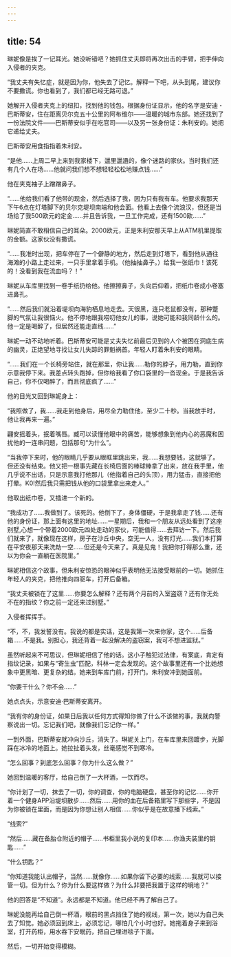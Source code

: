 ```yaml
---
---
---
```

title: 54
---







琳妮像是挨了一记耳光。她没听错吧？她抓住丈夫即将再次出击的手臂，把手伸向入侵者的夹克。

“我丈夫有失忆症，就是因为你，他失去了记忆。解释一下吧，从头到尾，建议你不要撒谎。你也看到了，我们都已经无路可退。”

她解开入侵者夹克上的纽扣，找到他的钱包。根据身份证显示，他的名字是安迪・巴斯蒂安，住在距离贝尔克五十公里的阿布维尔——温暖的城市东部。她还找到了一份法院文件——巴斯蒂安似乎在吃官司——以及另一张身份证：朱利安的。她把它递给丈夫。

巴斯蒂安用食指指着朱利安。

“是他……上周二早上来到我家楼下，邋里邋遢的，像个迷路的家伙。当时我们还有几个人在场……他就问我们想不想轻轻松松地赚点钱……”

他在夹克袖子上蹭蹭鼻子。

“……他给我们看了他带的现金，然后选择了我，因为只有我有车。他要求我那天下午6点在灯塔脚下的贝尔克堤坝南端和他会面。他看上去像个流浪汉，但还是当场给了我500欧元的定金……并且告诉我，一旦工作完成，还有1500欧……”

琳妮简直不敢相信自己的耳朵。2000欧元，正是朱利安那天早上从ATM机里提取的金额。这家伙没有撒谎。

“……我准时出现，把车停在了一个僻静的地方，然后走到灯塔下，看到他从通往海滩的小路上走过来，一只手里拿着手机。（他抽抽鼻子。）给我一张纸巾！该死的！没看到我在流血吗？！”

琳妮从车库里找到一卷手纸扔给他。他擦擦鼻子，头向后仰着，把纸巾卷成小卷塞进鼻孔。

“……然后我们就沿着堤坝向海豹栖息地走去。天很黑，连只老鼠都没有，那种蹩脚的气氛让我很恼火。他不停地跟我唠叨他女儿的事，说她可能和我同龄什么的。他一定是喝醉了，但居然还能走直线……”

琳妮一动不动地听着。巴斯蒂安可能是丈夫失忆前最后见到的人个被困在洞底生病的幽灵，正绝望地寻找让女儿失踪的罪魁祸首。年轻人盯着朱利安的眼睛。

“……我们在一个长椅旁站住，就在那里，你让我……勒你的脖子，用力勒，直到你示意我停下来。我差点转头跑掉，但你给我看了你口袋里的一沓现金。于是我告诉自己，你不仅喝醉了，而且彻底疯了……”

他的目光又回到琳妮身上：

“我照做了，我……我走到他身后，用尽全力勒住他，至少二十秒。当我放手时，他让我再来一遍。”

翩安摇着头，抿着嘴唇。臧可以读懂他眼中的痛苦，能够想象到他内心的恶魔和困扰他的一连串问题，包括那句“为什么”。

“当我停下来时，他的眼睛几乎要从眼眶里跳出来，我……我想要钱，这就够了。但还没有结束。他又把一根事先藏在长椅后面的棒球棒拿了出来，放在我手里，他几乎说不出话，只是示意我打他那儿（他指着自己的头顶），用力猛击，直接把他打晕。K0!然后我只需把钱从他的口袋里拿出来走人。”

他取出纸巾卷，又插进一个新的。

“我成功了……我做到了。该死的。他倒下了，身体僵硬，于是我拿走了钱……还有他的身份证，那上面有这里的地址……一星期后，我和一个朋友从远处看到了这座别墅,心想一个带着2000欧元四处走动的家伙，可能值得……去拜访一下。然后我们就来了，就像现在这样，房子在沙丘中央，空无一人，没有灯光……我们本打算在平安夜那天来洗劫一空……但还是今天来了。真是见鬼！我把你打得那么重，还以为你会一直躺在医院里。”

琳妮相信这个故事，但朱利安惊恐的眼神似乎表明他无法接受眼前的一切。她抓住年轻人的夹克，把他推向四驱车，打开后备箱。

“我丈夫被锁在了这里……你要怎么解释？还有两个月前的入室盗窃？还有你无处不在的指纹？你之前一定还来过别墅。”

入侵者挥挥手。

“不，不，我发誓没有。我说的都是实话，这是我第一次来你家，这个……后备箱……不是我。别担心，我还背着一起没解决的盗窃案，我可不想进监狱。”

虽然听起来不可思议，但琳妮相信了他的话。这小子触犯过法律，有案底，肯定有指纹记录，如果与“寄生虫”匹配，科林一定会发现的。这个故事里还有一个比她想象中更黑暗、更复杂的结。她来到车库门前，打开门。朱利安冲到她面前。

“你要干什么？你不会……”

她点点头，示意安迪·巴斯蒂安离开。

“我有你的身份证，如果日后我以任何方式得知你做了什么不该做的事，我就向警察说出一切。忘记我们吧，就像我们忘记你一样。”

一到外面，巴斯蒂安就冲向沙丘，消失了。琳妮关上门，在车库里来回踱步，光脚踩在冰冷的地面上。她拉扯着头发，丝毫感觉不到寒冷。

“怎么回事？到底怎么回事？你为什么这么做？”

她回到温暖的客厅，给自己倒了一大杯酒，一饮而尽。

“你计划了一切，抹去了一切，你的调查，你的电脑硬盘，甚至你的记忆……你开着一个健身APP沿堤坝散步……然后……用你的血在后备箱里写下那些字，不是因为你被锁在里面，而是因为你想让别人相信……你似乎是在故意播下线索。”

“线索?”

“然后……藏在备胎仓附近的帽子……书柜里我小说的复印本……你渔夫装里的钥匙……”

“什么钥匙？”

“你知道我能认出帽子，当然……就像你……如果你留下必要的线索……我就可以接管一切。但为什么？你为什么要这样做？为什么非要把我置于这样的境地？”

他的回答是“不知道”。永远都是不知道。他已经不再了解自己了。

琳妮没能再给自己倒一杯酒，眼前的黑点挡住了她的视线，第一次，她以为自己失去了知觉。她必须回到床上，必须忘记，哪怕几个小时也好。她拖着身子来到浴室，打开药柜，用水吞下安眠药，把自己埋进毯子下面。

然后，一切开始变得模糊。